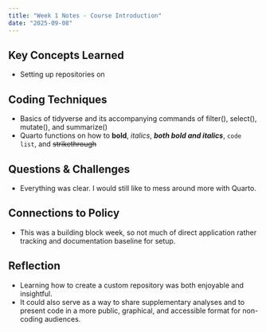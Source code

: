 ```yaml
---
title: "Week 1 Notes - Course Introduction"
date: "2025-09-08"
---
```


## Key Concepts Learned
<!-- [Concepts & Not codes] -->
- Setting up repositories on

## Coding Techniques
- Basics of tidyverse and its accompanying commands of filter(), select(), mutate(), and summarize()
- Quarto functions on how to **bold**, *italics*, ***both bold and italics***, `code list`, and ~~strikethrough~~ 

## Questions & Challenges
<!-- [What I didn't fully understand]] -->
<!-- [Areas needing more practice] -->
- Everything was clear. I would still like to mess around more with Quarto.

## Connections to Policy
<!-- [How this week's content applies to real policy work] -->
- This was a building block week, so not much of direct application rather tracking and documentation baseline for setup. 

## Reflection
- Learning how to create a custom repository was both enjoyable and insightful.
- It could also serve as a way to share supplementary analyses and to present code in a more public, graphical, and accessible format for non-coding audiences.
